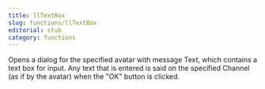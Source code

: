 ```yaml
---
title: llTextBox
slug: functions/llTextBox
editorial: stub
category: functions
---
```


<LSLFunction name="llTextBox"/>

Opens a dialog for the specified avatar with message Text, which contains a text box for input. Any text that is entered is said on the specified Channel (as if by the avatar) when the &quot;OK&quot; button is clicked.
